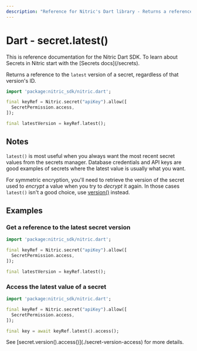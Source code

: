 ```yaml
---
description: "Reference for Nitric's Dart library - Returns a reference to the latest version of a secret, regardless of that version's ID."
---
```


# Dart - secret.latest()

<Note>
  This is reference documentation for the Nitric Dart SDK. To learn about
  Secrets in Nitric start with the [Secrets docs](/secrets).
</Note>

Returns a reference to the `latest` version of a secret, regardless of that version's ID.

```dart
import 'package:nitric_sdk/nitric.dart';

final keyRef = Nitric.secret("apiKey").allow([
  SecretPermission.access,
]);

final latestVersion = keyRef.latest();
```

## Notes

`latest()` is most useful when you always want the most recent secret values from the secrets manager. Database credentials and API keys are good examples of secrets where the latest value is usually what you want.

For symmetric encryption, you'll need to retrieve the version of the secret used to _encrypt_ a value when you try to _decrypt_ it again. In those cases `latest()` isn't a good choice, use [version()](./secret-version) instead.

## Examples

### Get a reference to the latest secret version

```dart
import 'package:nitric_sdk/nitric.dart';

final keyRef = Nitric.secret("apiKey").allow([
  SecretPermission.access,
]);

final latestVersion = keyRef.latest();
```

### Access the latest value of a secret

```dart
import 'package:nitric_sdk/nitric.dart';

final keyRef = Nitric.secret("apiKey").allow([
  SecretPermission.access,
]);

final key = await keyRef.latest().access();
```

<Note>
  See [secret.version().access()](./secret-version-access) for more details.
</Note>
